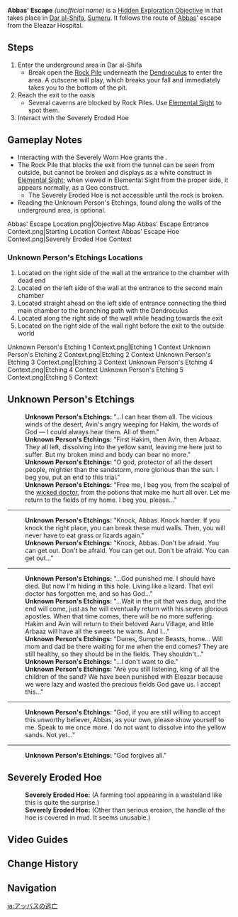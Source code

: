 {{Hidden Exploration Objectives Infobox
|image      = HEO Abbas' Escape.png
|type       = Unordered
|req        = 
|region     = Sumeru
|area       = Land of Lower Setekh
|subarea    = Dar al-Shifa
|loc        = [[Dar al-Shifa]], [[Sumeru]]
|characters = 
}}
'''Abbas' Escape''' ''(unofficial name)'' is a [[Hidden Exploration Objective]] in that takes place in [[Dar al-Shifa]], [[Sumeru]]. It follows the route of [[Abbas]]' escape from the Eleazar Hospital.

==Steps==
# Enter the underground area in Dar al-Shifa
#*Break open the [[Rock Pile]] underneath the [[Dendroculus]] to enter the area. A cutscene will play, which breaks your fall and immediately takes you to the bottom of the pit.
#Reach the exit to the oasis
#* Several caverns are blocked by Rock Piles. Use [[Elemental Sight]] to spot them.
#Interact with the Severely Eroded Hoe

==Gameplay Notes==
* Interacting with the Severely Worn Hoe grants the {{Achievement|One Flew Over the Sick Men's Rest}}.
* The Rock Pile that blocks the exit from the tunnel can be seen from outside, but cannot be broken and displays as a white construct in [[Elemental Sight]]; when viewed in Elemental Sight from the proper side, it appears normally, as a Geo construct.
** The Severely Eroded Hoe is not accessible until the rock is broken.
* Reading the Unknown Person's Etchings, found along the walls of the underground area, is optional.
<gallery>
Abbas' Escape Location.png|Objective Map
Abbas' Escape Entrance Context.png|Starting Location Context
Abbas' Escape Hoe Context.png|Severely Eroded Hoe Context
</gallery>

===Unknown Person's Etchings Locations===
#Located on the right side of the wall at the entrance to the chamber with dead end
#Located on the left side of the wall at the entrance to the second main chamber
#Located straight ahead on the left side of entrance connecting the third main chamber to the branching path with the Dendroculus
#Located along the right side of the wall while heading towards the exit
#Located on the right side of the wall right before the exit to the outside world
<gallery>
Unknown Person's Etching 1 Context.png|Etching 1 Context
Unknown Person's Etching 2 Context.png|Etching 2 Context
Unknown Person's Etching 3 Context.png|Etching 3 Context
Unknown Person's Etching 4 Context.png|Etching 4 Context
Unknown Person's Etching 5 Context.png|Etching 5 Context
</gallery>

==Unknown Person's Etchings==
{{Dialogue Start}}
:'''Unknown Person's Etchings:''' "...I can hear them all. The vicious winds of the desert, Avin's angry weeping for Hakim, the words of God &mdash; I could always hear them. All of them."
:'''Unknown Person's Etchings:''' "First Hakim, then Avin, then Arbaaz. They all left, dissolving into the yellow sand, leaving me here just to suffer. But my broken mind and body can bear no more."
:'''Unknown Person's Etchings:''' "O god, protector of all the desert people, mightier than the sandstorm, more glorious than the sun. I beg you, put an end to this trial."
:'''Unknown Person's Etchings:''' "Free me, I beg you, from the scalpel of the [[Zandik|wicked doctor]], from the potions that make me hurt all over. Let me return to the fields of my home. I beg you, please..."
----
:'''Unknown Person's Etchings:''' "Knock, Abbas. Knock harder. If you knock the right place, you can break these mud walls. Then, you will never have to eat grass or lizards again."
:'''Unknown Person's Etchings:''' "Knock, Abbas. Don't be afraid. You can get out. Don't be afraid. You can get out. Don't be afraid. You can get out..."
----
:'''Unknown Person's Etchings:''' "...God punished me. I should have died. But now I'm hiding in this hole. Living like a lizard. That evil doctor has forgotten me, and so has God..."
:'''Unknown Person's Etchings:''' "...Wait in the pit that was dug, and the end will come, just as he will eventually return with his seven glorious apostles. When that time comes, there will be no more suffering. Hakim and Avin will return to their beloved Aaru Village, and little Arbaaz will have all the sweets he wants. And I..."
:'''Unknown Person's Etchings:''' "Dunes, Sumpter Beasts, home... Will mom and dad be there waiting for me when the end comes? They are still healthy, so they should be in the fields. They shouldn't..."
:'''Unknown Person's Etchings:''' "...I don't want to die."
:'''Unknown Person's Etchings:''' "Are you still listening, king of all the children of the sand? We have been punished with Eleazar because we were lazy and wasted the precious fields God gave us. I accept this..."
----
:'''Unknown Person's Etchings:''' "God, if you are still willing to accept this unworthy believer, Abbas, as your own, please show yourself to me. Speak to me once more. I do not want to dissolve into the yellow sands. Not yet..."
----
:'''Unknown Person's Etchings:''' "God forgives all."

==Severely Eroded Hoe==
:'''Severely Eroded Hoe:''' (A farming tool appearing in a wasteland like this is quite the surprise.)
:'''Severely Eroded Hoe:''' (Other than serious erosion, the handle of the hoe is covered in mud. It seems unusable.)
{{Dialogue End}}

==Video Guides==
{{EVT
|video1 = https://youtu.be/wrbkVYTIm28
|caption1 = Abbas' Escape: One Flew Over the Sick Men's Rest Achievement

|video2   = https://youtu.be/1hSeBg1uatU
|caption2 = Abbas' Escape Guide
}}

==Change History==
{{Change History|3.1}}

==Navigation==
{{Hidden Exploration Objective Navbox|Unordered}}

[[ja:アッバスの逃亡]]